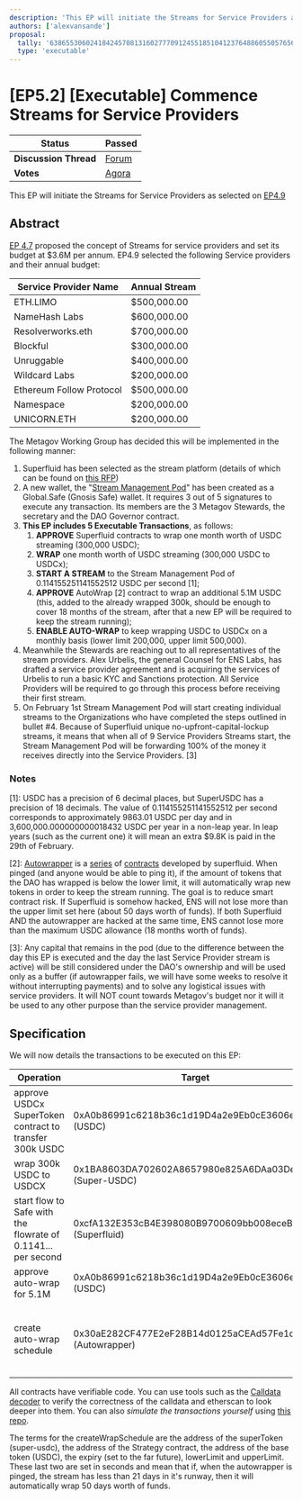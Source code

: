 ```yaml
---
description: 'This EP will initiate the Streams for Service Providers as selected on EP4.9'
authors: ['alexvansande']
proposal:
  tally: '63865530602418424570813160277709124551851041237648860550576561576702951975816'
  type: 'executable'
---
```


# [EP5.2] [Executable] Commence Streams for Service Providers

| **Status**            | Passed                                                                                                                    |
| --------------------- | ------------------------------------------------------------------------------------------------------------------------- |
| **Discussion Thread** | [Forum](https://discuss.ens.domains/t/ep5-2-executable-commence-streams-for-service-providers/18615)                      |
| **Votes**             | [Agora](https://agora.ensdao.org/proposals/63865530602418424570813160277709124551851041237648860550576561576702951975816) |

This EP will initiate the Streams for Service Providers as selected on [EP4.9](https://docs.ens.domains/dao/proposals/4.9)

## Abstract

[EP 4.7](https://docs.ens.domains/dao/proposals/4.7) proposed the concept of Streams for service providers and set its budget at $3.6M per annum. EP4.9 selected the following Service providers and their annual budget:

| Service Provider Name    | Annual Stream |
| ------------------------ | ------------- |
| ETH.LIMO                 | $500,000.00   |
| NameHash Labs            | $600,000.00   |
| Resolverworks.eth        | $700,000.00   |
| Blockful                 | $300,000.00   |
| Unruggable               | $400,000.00   |
| Wildcard Labs            | $200,000.00   |
| Ethereum Follow Protocol | $500,000.00   |
| Namespace                | $200,000.00   |
| UNICORN.ETH              | $200,000.00   |

The Metagov Working Group has decided this will be implemented in the following manner:

1. Superfluid has been selected as the stream platform (details of which can be found on [this RFP](https://discuss.ens.domains/t/rfp-stream-platform-for-ens-service-providers/18448))
2. A new wallet, the "[Stream Management Pod](https://app.safe.global/settings/setup?safe=eth:0xB162Bf7A7fD64eF32b787719335d06B2780e31D1)" has been created as a Global.Safe (Gnosis Safe) wallet. It requires 3 out of 5 signatures to execute any transaction. Its members are the 3 Metagov Stewards, the secretary and the DAO Governor contract.
3. **This EP includes 5 Executable Transactions**, as follows:
   1. **APPROVE** Superfluid contracts to wrap one month worth of USDC streaming (300,000 USDC);
   2. **WRAP** one month worth of USDC streaming (300,000 USDC to USDCx);
   3. **START A STREAM** to the Stream Management Pod of 0.114155251141552512 USDC per second [1];
   4. **APPROVE** AutoWrap [2] contract to wrap an additional 5.1M USDC (this, added to the already wrapped 300k, should be enough to cover 18 months of the stream, after that a new EP will be required to keep the stream running);
   5. **ENABLE AUTO-WRAP** to keep wrapping USDC to USDCx on a monthly basis (lower limit 200,000, upper limit 500,000).
4. Meanwhile the Stewards are reaching out to all representatives of the stream providers. Alex Urbelis, the general Counsel for ENS Labs, has drafted a service provider agreement and is acquiring the services of Urbelis to run a basic KYC and Sanctions protection. All Service Providers will be required to go through this process before receiving their first stream.
5. On February 1st Stream Management Pod will start creating individual streams to the Organizations who have completed the steps outlined in bullet #4. Because of Superfluid unique no-upfront-capital-lockup streams, it means that when all of 9 Service Providers Streams start, the Stream Management Pod will be forwarding 100% of the money it receives directly into the Service Providers. [3]

### Notes

[1]: USDC has a precision of 6 decimal places, but SuperUSDC has a precision of 18 decimals. The value of 0.114155251141552512 per second corresponds to approximately 9863.01 USDC per day and in 3,600,000.000000000018432 USDC per year in a non-leap year. In leap years (such as the current one) it will mean an extra $9.8K is paid in the 29th of February.

[2]: [Autowrapper](https://etherscan.io/address/0x1D65c6d3AD39d454Ea8F682c49aE7744706eA96d#code) is a [series](https://etherscan.io/address/0x30aE282CF477E2eF28B14d0125aCEAd57Fe1d7a1#code) of [contracts](https://etherscan.io/address/0x1D65c6d3AD39d454Ea8F682c49aE7744706eA96d#code) developed by superfluid. When pinged (and anyone would be able to ping it), if the amount of tokens that the DAO has wrapped is below the lower limit, it will automatically wrap new tokens in order to keep the stream running. The goal is to reduce smart contract risk. If Superfluid is somehow hacked, ENS will not lose more than the upper limit set here (about 50 days worth of funds). If both Superfluid AND the autowrapper are hacked at the same time, ENS cannot lose more than the maximum USDC allowance (18 months worth of funds).

[3]: Any capital that remains in the pod (due to the difference between the day this EP is executed and the day the last Service Provider stream is active) will be still considered under the DAO's ownership and will be used only as a buffer (if autowrapper fails, we will have some weeks to resolve it without interrupting payments) and to solve any logistical issues with service providers. It will NOT count towards Metagov's budget nor it will it be used to any other purpose than the service provider management.

## Specification

We will now details the transactions to be executed on this EP:

| Operation                                                    | Target                                                   | Decoded Calldata                                                                                                                                                                                                                             | Raw Calldata                                                                                                                                                                                                                                                                                                                                                                                                 |
| ------------------------------------------------------------ | -------------------------------------------------------- | -------------------------------------------------------------------------------------------------------------------------------------------------------------------------------------------------------------------------------------------- | ------------------------------------------------------------------------------------------------------------------------------------------------------------------------------------------------------------------------------------------------------------------------------------------------------------------------------------------------------------------------------------------------------------ |
| approve USDCx SuperToken contract to transfer 300k USDC      | 0xA0b86991c6218b36c1d19D4a2e9Eb0cE3606eB48 (USDC)        | `function approve(address 0x1BA8603DA702602A8657980e825A6DAa03Dee93a, uint256 300000000000)`                                                                                                                                                 | 0x095ea7b30000000000000000000000001ba8603da702602a8657980e825a6daa03dee93a00000000000000000000000000000000000000000000000000000045d964b800                                                                                                                                                                                                                                                                   |
| wrap 300k USDC to USDCX                                      | 0x1BA8603DA702602A8657980e825A6DAa03Dee93a (Super-USDC)  | `function upgrade(uint256 300000000000000000000000)`                                                                                                                                                                                         | 0x45977d03000000000000000000000000000000000000000000003f870857a3e0e3800000                                                                                                                                                                                                                                                                                                                                   |
| start flow to Safe with the flowrate of 0.1141... per second | 0xcfA132E353cB4E398080B9700609bb008eceB125 (Superfluid)  | `function setFlowrate(address 0x1BA8603DA702602A8657980e825A6DAa03Dee93a, address 0xB162Bf7A7fD64eF32b787719335d06B2780e31D1, int96 114155251141552512) `                                                                                    | 0x57e6aa360000000000000000000000001ba8603da702602a8657980e825a6daa03dee93a000000000000000000000000b162bf7a7fd64ef32b787719335d06b2780e31d100000000000000000000000000000000000000000000000001958f989989a980                                                                                                                                                                                                   |
| approve auto-wrap for 5.1M                                   | 0xA0b86991c6218b36c1d19D4a2e9Eb0cE3606eB48 (USDC)        | `function approve(address 0x1D65c6d3AD39d454Ea8F682c49aE7744706eA96d, uint256 5100000000000`                                                                                                                                                 | `0x095ea7b30000000000000000000000001d65c6d3ad39d454ea8f682c49ae7744706ea96d000000000000000000000000000000000000000000000000000004a36fb03800`                                                                                                                                                                                                                                                                 |
| create auto-wrap schedule                                    | 0x30aE282CF477E2eF28B14d0125aCEAd57Fe1d7a1 (Autowrapper) | `function createWrapSchedule (address 0x1BA8603DA702602A8657980e825A6DAa03Dee93a, address 0x1D65c6d3AD39d454Ea8F682c49aE7744706eA96d, address 0xA0b86991c6218b36c1d19D4a2e9Eb0cE3606eB48, uint64 3000000000, uint64 1814400, uint64 4320000` | `0x5626f9e60000000000000000000000001ba8603da702602a8657980e825a6daa03dee93a0000000000000000000000001d65c6d3ad39d454ea8f682c49ae7744706ea96d000000000000000000000000a0b86991c6218b36c1d19d4a2e9eb0ce3606eb4800000000000000000000000000000000000000000000000000000000b2d05e0000000000000000000000000000000000000000000000000000000000001baf80000000000000000000000000000000000000000000000000000000000041eb00` |

All contracts have verifiable code. You can use tools such as the [Calldata decoder](https://tools.deth.net/calldata-decoder) to verify the correctness of the calldata and etherscan to look deeper into them. You can also _simulate the transactions yourself_ using [this repo](https://github.com/d10r/ens-streams).

The terms for the createWrapSchedule are the address of the superToken (super-usdc), the address of the Strategy contract, the address of the base token (USDC), the expiry (set to the far future), lowerLimit and upperLimit. These last two are set in seconds and mean that if, when the autowrapper is pinged, the stream has less than 21 days in it's runway, then it will automatically wrap 50 days worth of funds.
